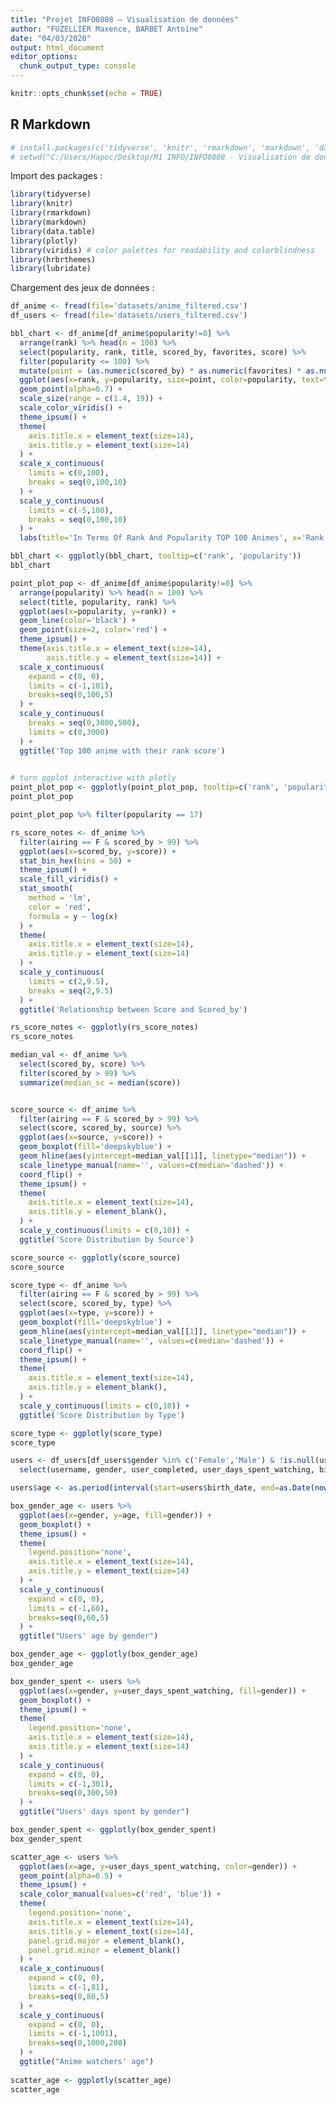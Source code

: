 ```yaml
---
title: "Projet INFO0808 – Visualisation de données"
author: "FUZELLIER Maxence, BARBET Antoine"
date: "04/03/2020"
output: html_document
editor_options: 
  chunk_output_type: console
---
```


```r
knitr::opts_chunk$set(echo = TRUE)
```

## R Markdown

```r
# install.packages(c('tidyverse', 'knitr', 'rmarkdown', 'markdown', 'data.table', 'plotly', 'viridis', 'hrbrthemes', 'lubridate'))
# setwd("C:/Users/Hapoc/Desktop/M1 INFO/INFO0808 - Visualisation de données/info0808_project")
```

Import des packages :
```r
library(tidyverse)
library(knitr)
library(rmarkdown)
library(markdown)
library(data.table)
library(plotly)
library(viridis) # color palettes for readability and colorblindness
library(hrbrthemes)
library(lubridate)
```

Chargement des jeux de données :
```r
df_anime <- fread(file='datasets/anime_filtered.csv')
df_users <- fread(file='datasets/users_filtered.csv')
```

```r
bbl_chart <- df_anime[df_anime$popularity!=0] %>% 
  arrange(rank) %>% head(n = 100) %>%
  select(popularity, rank, title, scored_by, favorites, score) %>%
  filter(popularity <= 100) %>%
  mutate(point = (as.numeric(scored_by) * as.numeric(favorites) * as.numeric(score)) / 10^10) %>% 
  ggplot(aes(x=rank, y=popularity, size=point, color=popularity, text=title)) +
  geom_point(alpha=0.7) +
  scale_size(range = c(1.4, 19)) +
  scale_color_viridis() +
  theme_ipsum() +
  theme(
    axis.title.x = element_text(size=14),
    axis.title.y = element_text(size=14)
  ) +
  scale_x_continuous(
    limits = c(0,100),
    breaks = seq(0,100,10)
  ) +
  scale_y_continuous(
    limits = c(-5,100),
    breaks = seq(0,100,10)
  ) +
  labs(title='In Terms Of Rank And Popularity TOP 100 Animes', x='Rank', y='Popularity')

bbl_chart <- ggplotly(bbl_chart, tooltip=c('rank', 'popularity'))
bbl_chart
```

```r
point_plot_pop <- df_anime[df_anime$popularity!=0] %>%
  arrange(popularity) %>% head(n = 100) %>% 
  select(title, popularity, rank) %>%
  ggplot(aes(x=popularity, y=rank)) +
  geom_line(color='black') +
  geom_point(size=2, color='red') +
  theme_ipsum() +
  theme(axis.title.x = element_text(size=14),
        axis.title.y = element_text(size=14)) +
  scale_x_continuous(
    expand = c(0, 0),
    limits = c(-1,101),
    breaks=seq(0,100,5)
  ) +
  scale_y_continuous(
    breaks = seq(0,3000,500),
    limits = c(0,3000)
  ) +
  ggtitle('Top 100 anime with their rank score')
  

# turn ggplot interactive with plotly
point_plot_pop <- ggplotly(point_plot_pop, tooltip=c('rank', 'popularity'))
point_plot_pop
```

```r
point_plot_pop %>% filter(popularity == 17)
```

```r
rs_score_notes <- df_anime %>%
  filter(airing == F & scored_by > 99) %>%
  ggplot(aes(x=scored_by, y=score)) +
  stat_bin_hex(bins = 50) +
  theme_ipsum() +
  scale_fill_viridis() +
  stat_smooth(
    method = 'lm',
    color = 'red',
    formula = y ~ log(x)
  ) +
  theme(
    axis.title.x = element_text(size=14),
    axis.title.y = element_text(size=14)
  ) +
  scale_y_continuous(
    limits = c(2,9.5),
    breaks = seq(2,9.5)
  ) +
  ggtitle('Relationship between Score and Scored_by')

rs_score_notes <- ggplotly(rs_score_notes)
rs_score_notes
```

```r
median_val <- df_anime %>% 
  select(scored_by, score) %>% 
  filter(scored_by > 99) %>% 
  summarize(median_sc = median(score))


score_source <- df_anime %>% 
  filter(airing == F & scored_by > 99) %>%
  select(score, scored_by, source) %>%
  ggplot(aes(x=source, y=score)) +
  geom_boxplot(fill='deepskyblue') + 
  geom_hline(aes(yintercept=median_val[[1]], linetype="median")) +
  scale_linetype_manual(name='', values=c(median='dashed')) +
  coord_flip() + 
  theme_ipsum() +
  theme(
    axis.title.x = element_text(size=14),
    axis.title.y = element_blank(),
  ) +
  scale_y_continuous(limits = c(0,10)) +
  ggtitle('Score Distribution by Source')

score_source <- ggplotly(score_source)
score_source
```

```r
score_type <- df_anime %>% 
  filter(airing == F & scored_by > 99) %>%
  select(score, scored_by, type) %>%
  ggplot(aes(x=type, y=score)) +
  geom_boxplot(fill='deepskyblue') + 
  geom_hline(aes(yintercept=median_val[[1]], linetype="median")) +
  scale_linetype_manual(name='', values=c(median='dashed')) +
  coord_flip() + 
  theme_ipsum() +
  theme(
    axis.title.x = element_text(size=14),
    axis.title.y = element_blank(),
  ) +
  scale_y_continuous(limits = c(0,10)) +
  ggtitle('Score Distribution by Type')

score_type <- ggplotly(score_type)
score_type
```


```r
users <- df_users[df_users$gender %in% c('Female','Male') & !is.null(users$birth_date)] %>% 
  select(username, gender, user_completed, user_days_spent_watching, birth_date)

users$age <- as.period(interval(start=users$birth_date, end=as.Date(now())))$year
```

```r
box_gender_age <- users %>% 
  ggplot(aes(x=gender, y=age, fill=gender)) +
  geom_boxplot() +
  theme_ipsum() +
  theme(
    legend.position='none',
    axis.title.x = element_text(size=14),
    axis.title.y = element_text(size=14)
  ) +
  scale_y_continuous(
    expand = c(0, 0),
    limits = c(-1,60),
    breaks=seq(0,60,5)
  ) +
  ggtitle("Users' age by gender")

box_gender_age <- ggplotly(box_gender_age)
box_gender_age
```

```r
box_gender_spent <- users %>% 
  ggplot(aes(x=gender, y=user_days_spent_watching, fill=gender)) +
  geom_boxplot() +
  theme_ipsum() +
  theme(
    legend.position='none',
    axis.title.x = element_text(size=14),
    axis.title.y = element_text(size=14)
  ) +
  scale_y_continuous(
    expand = c(0, 0),
    limits = c(-1,301),
    breaks=seq(0,300,50)
  ) +
  ggtitle("Users' days spent by gender")

box_gender_spent <- ggplotly(box_gender_spent)
box_gender_spent
```

```r
scatter_age <- users %>%
  ggplot(aes(x=age, y=user_days_spent_watching, color=gender)) +
  geom_point(alpha=0.5) +
  theme_ipsum() +
  scale_color_manual(values=c('red', 'blue')) +
  theme(
    legend.position='none',
    axis.title.x = element_text(size=14),
    axis.title.y = element_text(size=14),
    panel.grid.major = element_blank(),
    panel.grid.minor = element_blank()
  ) +
  scale_x_continuous(
    expand = c(0, 0),
    limits = c(-1,81),
    breaks=seq(0,80,5)
  ) +
  scale_y_continuous(
    expand = c(0, 0),
    limits = c(-1,1001),
    breaks=seq(0,1000,200)
  ) +
  ggtitle("Anime watchers' age")
  
scatter_age <- ggplotly(scatter_age)
scatter_age
```

